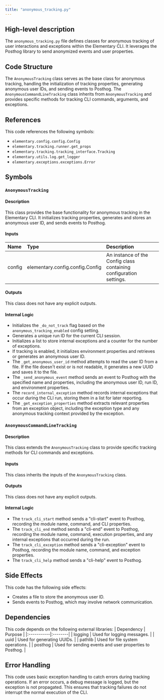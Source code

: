 ```yaml
---
title: "anonymous_tracking.py"
---
```


## High-level description
The `anonymous_tracking.py` file defines classes for anonymous tracking of user interactions and exceptions within the Elementary CLI. It leverages the Posthog library to send anonymized events and user properties.

## Code Structure
The `AnonymousTracking` class serves as the base class for anonymous tracking, handling the initialization of tracking properties, generating anonymous user IDs, and sending events to Posthog. The `AnonymousCommandLineTracking` class inherits from `AnonymousTracking` and provides specific methods for tracking CLI commands, arguments, and exceptions.

## References
This code references the following symbols:
- `elementary.config.config.Config`
- `elementary.tracking.runner.get_props`
- `elementary.tracking.tracking_interface.Tracking`
- `elementary.utils.log.get_logger`
- `elementary.exceptions.exceptions.Error`

## Symbols

### `AnonymousTracking`
#### Description
This class provides the base functionality for anonymous tracking in the Elementary CLI. It initializes tracking properties, generates and stores an anonymous user ID, and sends events to Posthog.

#### Inputs
| Name | Type | Description |
|:-----|:-----|:------------|
| config | elementary.config.config.Config | An instance of the Config class containing configuration settings. |

#### Outputs
This class does not have any explicit outputs.

#### Internal Logic
- Initializes the `_do_not_track` flag based on the `anonymous_tracking_enabled` config setting.
- Generates a unique run ID for the current CLI session.
- Initializes a list to store internal exceptions and a counter for the number of exceptions.
- If tracking is enabled, it initializes environment properties and retrieves or generates an anonymous user ID.
- The `_get_anonymous_user_id` method attempts to read the user ID from a file. If the file doesn't exist or is not readable, it generates a new UUID and saves it to the file.
- The `_send_anonymous_event` method sends an event to Posthog with the specified name and properties, including the anonymous user ID, run ID, and environment properties.
- The `record_internal_exception` method records internal exceptions that occur during the CLI run, storing them in a list for later reporting.
- The `_get_exception_properties` method extracts relevant properties from an exception object, including the exception type and any anonymous tracking context provided by the exception.

### `AnonymousCommandLineTracking`
#### Description
This class extends the `AnonymousTracking` class to provide specific tracking methods for CLI commands and exceptions.

#### Inputs
This class inherits the inputs of the `AnonymousTracking` class.

#### Outputs
This class does not have any explicit outputs.

#### Internal Logic
- The `track_cli_start` method sends a "cli-start" event to Posthog, recording the module name, command, and CLI properties.
- The `track_cli_end` method sends a "cli-end" event to Posthog, recording the module name, command, execution properties, and any internal exceptions that occurred during the run.
- The `track_cli_exception` method sends a "cli-exception" event to Posthog, recording the module name, command, and exception properties.
- The `track_cli_help` method sends a "cli-help" event to Posthog.

## Side Effects
This code has the following side effects:
- Creates a file to store the anonymous user ID.
- Sends events to Posthog, which may involve network communication.

## Dependencies
This code depends on the following external libraries:
| Dependency | Purpose |
|:-----------|:--------|
| logging | Used for logging messages. |
| uuid | Used for generating UUIDs. |
| pathlib | Used for file system operations. |
| posthog | Used for sending events and user properties to Posthog. |

## Error Handling
This code uses basic exception handling to catch errors during tracking operations. If an error occurs, a debug message is logged, but the exception is not propagated. This ensures that tracking failures do not interrupt the normal execution of the CLI.

